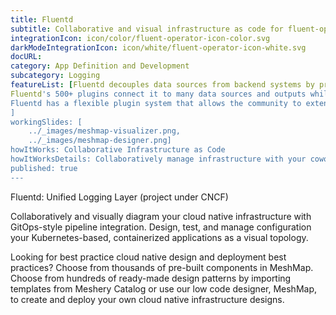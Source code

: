 ```yaml
---
title: Fluentd  
subtitle: Collaborative and visual infrastructure as code for fluent-operator
integrationIcon: icon/color/fluent-operator-icon-color.svg
darkModeIntegrationIcon: icon/white/fluent-operator-icon-white.svg
docURL: 
category: App Definition and Development
subcategory: Logging
featureList: [Fluentd decouples data sources from backend systems by providing a unified logging layer in between.,
Fluentd's 500+ plugins connect it to many data sources and outputs while keeping its core simple.,
Fluentd has a flexible plugin system that allows the community to extend its functionality. 
]
workingSlides: [
    ../_images/meshmap-visualizer.png,
    ../_images/meshmap-designer.png]
howItWorks: Collaborative Infrastructure as Code
howItWorksDetails: Collaboratively manage infrastructure with your coworkers synchronously sharing the same designs.
published: true
---
```

<p>
    Fluentd: Unified Logging Layer (project under CNCF)
</p>
<p>
    Collaboratively and visually diagram your cloud native infrastructure with GitOps-style pipeline integration. Design, test, and manage configuration your Kubernetes-based, containerized applications as a visual topology.
</p>
<p>
    Looking for best practice cloud native design and deployment best practices? Choose from thousands of pre-built components in MeshMap. Choose from hundreds of ready-made design patterns by importing templates from Meshery Catalog or use our low code designer, MeshMap, to create and deploy your own cloud native infrastructure designs.
</p>